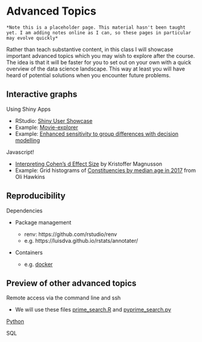 # Advanced Topics

```block
*Note this is a placeholder page. This material hasn't been taught yet. I am adding notes online as I can, so these pages in particular may evolve quickly*
```

Rather than teach substantive content, in this class I will showcase important advanced topics which you may wish to explore after the course. The idea is that it will be faster for you to set out on your own with a quick overview of the data science landscape. This way at least you will have heard of potential solutions when you encounter future problems.


## Interactive graphs

Using Shiny Apps

 * RStudio: [Shiny User Showcase](https://shiny.rstudio.com/gallery/)
 * Example: [Movie-explorer](https://shiny.rstudio.com/gallery/movie-explorer.html)
 * Example: [Enhanced sensitivity to group differences with decision modelling](https://sheffield-university.shinyapps.io/decision_power/)

Javascript!

 * [Interpreting Cohen's d Effect Size](https://rpsychologist.com/d3/cohend/) by Kristoffer Magnusson
 * Example: Grid histograms of [Constituencies by median age in 2017](https://olihawkins.com/visualisation/14) from Oli Hawkins

## Reproducibility

Dependencies

 * Package management 
 
    * renv: https://github.com/rstudio/renv
    * e.g. https://luisdva.github.io/rstats/annotater/
 * Containers
    * e.g. [docker](https://www.docker.com/)

## Preview of other advanced topics

Remote access via the command line and ssh

  * We will use these files [prime_search.R](static/primesearch.R) and [pyprime_search.py](static/pyprime_search.py)

[Python](https://tomstafford.github.io/psy6422/notes.html#python)

SQL



